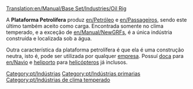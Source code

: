 [[Translation:en/Manual/Base Set/Industries/Oil Rig]]


{{pt/Industrias| nome= Plataforma Petrolífera
| imagem= en/Oilrig.png
| climas= [[en/Climas/Temperado|Temperado]]
| aceita= [[en/Passageiros]]
| produz= [[en/Petróleo]], [[en/Passageiros]]
| notas= Pode ser utilizada por qualquer [[en/Companhia de transportes|empresa]]. Possuí [[en/Partes de transporte sob água|doca]] para [[en/Navio]] e [[en/Aeroporto/heliporto|heliporto]] para [[en/Aeronave/helicóptero|helicóptero]]s já inclusos.

}}

A '''Plataforma Petrolífera''' produz [[en/Petróleo]] e [[en/Passageiros]], sendo este último também aceito como carga. Encontrada somente no clima temperado, e a exceção de [[en/Manual/NewGRF]]s, é a única indústria construída e localizada sob a água.

Outra característica da plataforma petrolífera é que ela é uma construção neutra, isto é, pode ser utilizada por qualquer [[en/Companhia de transportes|empresa]]. Possuí [[en/Partes de transporte sob água|doca]] para [[en/Navio]] e [[en/Aeroporto/heliporto|heliporto]] para [[en/Aeronave/helicóptero|helicóptero]]s já inclusos.

[[Category:pt/Indústrias]]
[[Category:pt/Indústrias primarias]]
[[Category:pt/Indústrias de clima temperado]]